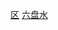 {{Catnav|頁面分類|...|地级市|贵州地级市|六盘水|六盘水行政区划|六盘水区县}}
{{Catnav|頁面分類|...|贵州地州市|贵州地级市|六盘水|六盘水行政区划|六盘水区县}}
{{Catnav|頁面分類|...|贵州行政区划|贵州县级行政区|贵州市辖区}}
{{Catnav|頁面分類|...|县级行政区|市辖区|贵州市辖区}}
{{catmore|钟山区|六盘水市钟山区}}
[[Category:六盘水区县|区]]
[[Category:贵州市辖区|六盘水]]
